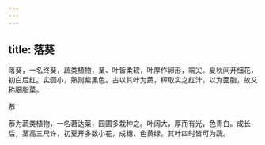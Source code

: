 ```yaml
---
---
---
```

title: 落葵
---



落葵，一名终葵，蔬类植物，茎、叶皆柔软，叶厚作卵形，端尖。夏秋间开细花，初白后红。实圆小，熟则紫黑色。古以其叶为蔬，榨取实之红汁，以为面脂，故又称胭脂菜。

菾

菾为蔬类植物，一名莙达菜，园圃多栽种之。叶阔大，厚而有光，色青白。成长后，茎高三尺许，初夏开多数小花，成穗，色黄绿。其叶四时皆可为蔬。